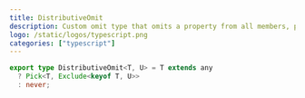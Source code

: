```yaml
---
title: DistributiveOmit
description: Custom omit type that omits a property from all members, preserving union types.
logo: /static/logos/typescript.png
categories: ["typescript"]
---
```


```ts
export type DistributiveOmit<T, U> = T extends any
  ? Pick<T, Exclude<keyof T, U>>
  : never;
```
